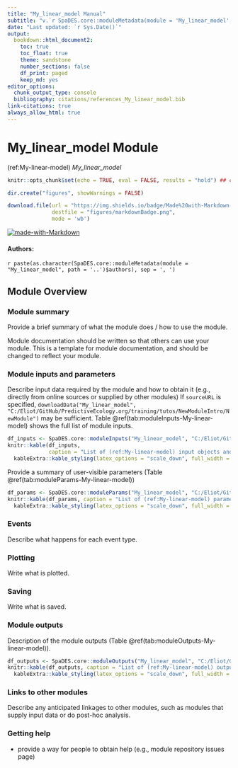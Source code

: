 ```yaml
---
title: "My_linear_model Manual"
subtitle: "v.`r SpaDES.core::moduleMetadata(module = 'My_linear_model', path = '..')$version`"
date: "Last updated: `r Sys.Date()`"
output:
  bookdown::html_document2:
    toc: true
    toc_float: true
    theme: sandstone
    number_sections: false
    df_print: paged
    keep_md: yes
editor_options:
  chunk_output_type: console
  bibliography: citations/references_My_linear_model.bib
link-citations: true
always_allow_html: true
---
```


# My_linear_model Module

<!-- the following are text references used in captions for LaTeX compatibility -->
(ref:My-linear-model) *My_linear_model*

```r
knitr::opts_chunk$set(echo = TRUE, eval = FALSE, results = "hold") ## change to eval = TRUE if all chunks are to be evaluated

dir.create("figures", showWarnings = FALSE)

download.file(url = "https://img.shields.io/badge/Made%20with-Markdown-1f425f.png",
              destfile = "figures/markdownBadge.png",
              mode = 'wb')
```

[![made-with-Markdown](figures/markdownBadge.png)](https://commonmark.org)

<!-- if knitting to pdf remember to add the pandoc_args: ["--extract-media", "."] option to yml in order to get the badge images -->

#### Authors:

`r paste(as.character(SpaDES.core::moduleMetadata(module = "My_linear_model", path = '..')$authors), sep = ', ')`
<!-- ideally separate authors with new lines, '\n' not working -->

## Module Overview

### Module summary

Provide a brief summary of what the module does / how to use the module.

Module documentation should be written so that others can use your module.
This is a template for module documentation, and should be changed to reflect your module.

### Module inputs and parameters

Describe input data required by the module and how to obtain it (e.g., directly from online sources or supplied by other modules)
If `sourceURL` is specified, `downloadData("My_linear_model", "C:/Eliot/GitHub/PredictiveEcology.org/training/tutos/NewModuleIntro/NewModule")` may be sufficient.
Table \@ref(tab:moduleInputs-My-linear-model) shows the full list of module inputs.

```r
df_inputs <- SpaDES.core::moduleInputs("My_linear_model", "C:/Eliot/GitHub/PredictiveEcology.org/training/tutos/NewModuleIntro/NewModule")
knitr::kable(df_inputs,
             caption = "List of (ref:My-linear-model) input objects and their description.") |>
  kableExtra::kable_styling(latex_options = "scale_down", full_width = TRUE)
```

Provide a summary of user-visible parameters (Table \@ref(tab:moduleParams-My-linear-model))


```r
df_params <- SpaDES.core::moduleParams("My_linear_model", "C:/Eliot/GitHub/PredictiveEcology.org/training/tutos/NewModuleIntro/NewModule")
knitr::kable(df_params, caption = "List of (ref:My-linear-model) parameters and their description.") |>
  kableExtra::kable_styling(latex_options = "scale_down", full_width = TRUE)
```

### Events

Describe what happens for each event type.

### Plotting

Write what is plotted.

### Saving

Write what is saved.

### Module outputs

Description of the module outputs (Table \@ref(tab:moduleOutputs-My-linear-model)).

```r
df_outputs <- SpaDES.core::moduleOutputs("My_linear_model", "C:/Eliot/GitHub/PredictiveEcology.org/training/tutos/NewModuleIntro/NewModule")
knitr::kable(df_outputs, caption = "List of (ref:My-linear-model) outputs and their description.") |>
  kableExtra::kable_styling(latex_options = "scale_down", full_width = TRUE)
```

### Links to other modules

Describe any anticipated linkages to other modules, such as modules that supply input data or do post-hoc analysis.

### Getting help

-   provide a way for people to obtain help (e.g., module repository issues page)
